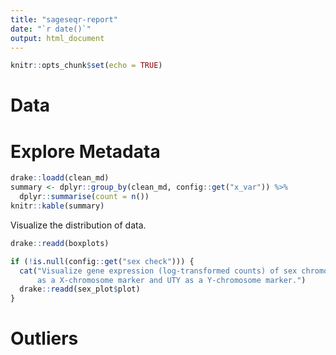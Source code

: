 ```yaml
---
title: "sageseqr-report"
date: "`r date()`"
output: html_document
---
```


```r
knitr::opts_chunk$set(echo = TRUE)
```
# Data


# Explore Metadata

```r
drake::loadd(clean_md)
summary <- dplyr::group_by(clean_md, config::get("x_var")) %>%
  dplyr::summarise(count = n())
knitr::kable(summary)
```

Visualize the distribution of data.
```r
drake::readd(boxplots)
```

```r
if (!is.null(config::get("sex check"))) {
  cat("Visualize gene expression (log-transformed counts) of sex chromosomes using XIST 
      as a X-chromosome marker and UTY as a Y-chromosome marker.")
  drake::readd(sex_plot$plot)
}
```

# Outliers 
```r
```

